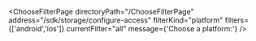 


<ChooseFilterPage
    directoryPath="/ChooseFilterPage"
    address="/sdk/storage/configure-access"
    filterKind="platform"
    filters={['android','ios']}
    currentFilter="all"
    message={'Choose a platform:'}
/>
